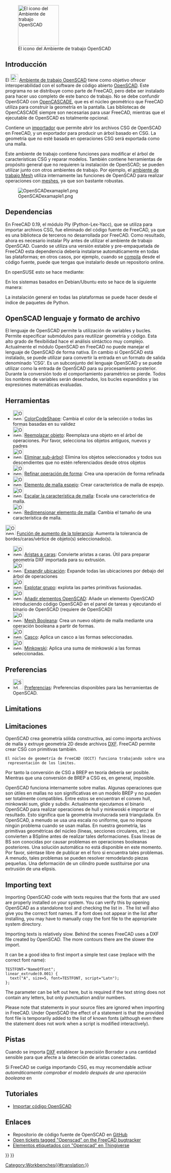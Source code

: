 <languages/>

<div class="mw-translate-fuzzy">
{{Docnav/es
|[[Mesh_Workbench/es|Ambiente de trabajo Malla]]
|[[Part_Workbench/es|Ambiente de trabajo Pieza]]
|IconL=Workbench_Mesh.svg
|IconR=Workbench_Part.svg
}}
</div>

[[Image:Workbench_OpenSCAD.svg|thumb|128px|El icono del Ambiente de trabajo OpenSCAD]]

{{TOCright}}

<span id="Introduction"></span>
== Introducción ==

<div class="mw-translate-fuzzy">
El [[Image:Workbench_OpenSCAD.svg|24px]] [[OpenSCAD_Workbench/es|Ambiente de trabajo OpenSCAD]] tiene como objetivo ofrecer interoperabilidad con el software de código abierto [http://www.openscad.org/ OpenSCAD]. Este programa no se distribuye como parte de FreeCAD, pero debe ser instalado para hacer uso completo de este banco de trabajo. No se debe confundir OpenSCAD con [[OpenCASCADE/es|OpenCASCADE]], que es el núcleo geométrico que FreeCAD utiliza para construir la geometría en la pantalla. Las bibliotecas de OpenCASCADE siempre son necesarias para usar FreeCAD, mientras que el ejecutable de OpenSCAD es totalmente opcional.
</div>

Contiene un [[OpenSCAD_CSG/es|importador]] que permite abrir los archivos CSG de OpenSCAD en FreeCAD, y un exportador para producir un árbol basado en CSG. La geometría que no esté basada en operaciones CSG será exportada como una malla.

Este ambiente de trabajo contiene funciones para modificar el árbol de características CSG y reparar modelos. También contiene herramientas de propósito general que no requieren la instalación de OpenSCAD; se pueden utilizar junto con otros ambientes de trabajo. Por ejemplo, el [[Mesh_Workbench/es|ambiente de trabajo Mesh]] utiliza internamente las funciones de OpenSCAD para realizar operaciones con [[mesh/es|meshes]], ya que son bastante robustas.

[[Image:OpenSCADexamaple1.png]]

<span id="Dependencies"></span>
== Dependencias ==

En FreeCAD 0.19, el módulo Ply (Python-Lex-Yacc), que se utiliza para importar archivos CSG, fue eliminado del código fuente de FreeCAD, ya que es una biblioteca de terceros no desarrollada por FreeCAD. Como resultado, ahora es necesario instalar Ply antes de utilizar el ambiente de trabajo OpenSCAD. Cuando se utiliza una versión estable y pre-empaquetada de FreeCAD esta dependencia debería instalarse automáticamente en todas las plataformas; en otros casos, por ejemplo, cuando se [[Compiling/es|compila]] desde el código fuente, puede que tengas que instalarlo desde un repositorio online.

En openSUSE esto se hace mediante:

{{Code|code=
sudo zypper install python3-ply
}}

En los sistemas basados en Debian/Ubuntu esto se hace de la siguiente manera:

{{Code|code=
sudo apt install python3-ply
}}

La instalación general en todas las plataformas se puede hacer desde el índice de paquetes de Python.

{{Code|code=
pip3 install --user ply
}}

<span id="OpenSCAD_language_and_file_format"></span>
== OpenSCAD lenguaje y formato de archivo ==

El lenguaje de OpenSCAD permite la utilización de variables y bucles. Permite especificar submódulos para reutilizar geometría y código. Esta alto grado de flexibilidad hace el análisis sintáctico muy complejo. Actualmente el módulo OpenSCAD en FreeCAD no puede manejar el lenguaje de OpenSCAD de forma nativa.
En cambio si OpenSCAD está instalado, se puede utilizar para convertir la entrada en un formato de salida denominado 'CSG'. Es un subconjunto del lenguaje OpenSCAD y se puede utilizar como la entrada de OpenSCAD para su procesamiento posterior. 
Durante la conversión todo el comportamiento paramétrico se pierde. Todos los nombres de variables serán desechados, los bucles expandidos y las expresiones matemáticas evaluadas.

<span id="Tools"></span>
== Herramientas ==

<div class="mw-translate-fuzzy">
* [[Image:OpenSCAD_ColorCodeShape.svg|32px]] [[OpenSCAD_ColorCodeShape/es|ColorCodeShape]]: Cambia el color de la selección o todas las formas basadas en su validez
* [[Image:OpenSCAD_ReplaceObject.svg|32px]] [[OpenSCAD_ReplaceObject/es|Reemplazar objeto]]: Reemplaza  una objeto en el árbol de operaciones. Por favor, selecciona los objetos antiguos, nuevos y padres
* [[Image:OpenSCAD_RemoveSubtree.svg|32px]] [[OpenSCAD_RemoveSubtree/es|Eliminar sub-árbol]]: Elimina los  objetos seleccionados y todos sus descendientes que no estén referenciados desde otros objetos
* [[Image:OpenSCAD_RefineShapeFeature.svg|32px]] [[OpenSCAD_RefineShapeFeature/es|Refinar operación de forma]]: Crea una operación de forma refinada
* [[Image:OpenSCAD_MirrorMeshFeature.svg|32px]] [[OpenSCAD_MirrorMeshFeature/es|Elemento de malla espejo]]: Crear característica de malla de espejo.
* [[Image:OpenSCAD_ScaleMeshFeature.svg|32px]] [[OpenSCAD_ScaleMeshFeature/es|Escalar la característica de malla]]: Escala una característica de malla.
* [[Image:OpenSCAD_ResizeMeshFeature.svg|32px]] [[OpenSCAD_ResizeMeshFeature/es|Redimensionar elemento de malla]]: Cambia el tamaño de una característica de malla.
[[Image:OpenSCAD_IncreaseToleranceFeature.svg|32px]] 
[[OpenSCAD_IncreaseToleranceFeature/es|Función de aumento de la tolerancia]]: Aumenta la tolerancia de bordes/caras/vértice de objeto(s) seleccionado(s).
* [[Image:OpenSCAD_Edgestofaces.svg|32px]] [[OpenSCAD_Edgestofaces/es|Aristas a caras]]: Convierte aristas a caras. Útil para preparar geometría DXF importada para su extrusión.
* [[Image:OpenSCAD_ExpandPlacements.svg|32px]] [[OpenSCAD_ExpandPlacements/es|Expandir ubicación]]: Expande todas las ubicaciones por debajo del árbol de operaciones
* [[Image:OpenSCAD_ExplodeGroup.svg|32px]] [[OpenSCAD_ExplodeGroup|Explotar grupo]]: explota las partes primitivas fusionadas.
* [[Image:OpenSCAD_AddOpenSCADElement.svg|32px]] [[OpenSCAD_AddOpenSCADElement/es|Añadir elementos OpenSCAD]]: Añade un elemento OpenSCAD introduciendo código OpenSCAD en el panel de tareas y ejecutando el binario de OpenSCAD (requiere de OpenSCAD)
* [[Image:OpenSCAD_MeshBoolean.svg|32px]] [[OpenSCAD_MeshBoolean|Mesh Booleana]]: Crea un nuevo objeto de malla mediante una operación booleana a partir de formas.
* [[Image:OpenSCAD_Hull.svg|32px]] [[OpenSCAD_Hull/es|Casco]]: Aplica un casco a las formas seleccionadas.
* [[Image:OpenSCAD_Minkowski.svg|32px]] [[OpenSCAD_Minkowski/es|Minkowski]]: Aplica una suma de minkowski a las formas seleccionadas.
</div>

<span id="Preferences"></span>
== Preferencias ==

<div class="mw-translate-fuzzy">
* [[Image:Std_DlgParameter.svg|32px]] [[OpenSCAD_Preferences/es|Preferencias]]: Preferencias disponibles para las herramientas de OpenSCAD.
</div>

== Limitations ==

<div class="mw-translate-fuzzy">
== Limitaciones ==
OpenSCAD crea geometría sólida constructiva, así como importa archivos de malla y extruye geometría 2D desde archivos [[DXF/es|DXF]]. FreeCAD permite crear CSG con primitivas también. 
 El núcleo de geometría de FreeCAD (OCCT) funciona trabajando sobre una representación de los limites.
Por tanto la conversión de CSG a BREP en teoría debería ser posible. Mientras que una conversión de BREP a CSG es, en general, imposible.
</div>

<div class="mw-translate-fuzzy">
OpenSCAD funciona internamente sobre mallas. Algunas operaciones que son útiles en mallas no son significativas en un modelo BREP y no pueden ser totalmente compatibles. Entre estos se encuentran el convex hull, minkowski sum, glide y subdiv. Actualmente ejecutamos el binario OpenSCAD para realizar operaciones de hull y minkwoski e importar el resultado. Esto significa que la geometría involucrada será triangulada. En OpenSCAD, a menudo se usa una escala no uniforme, que no impone ningún problema cuando se usan mallas. En nuestra geometría, las primitivas geométricas del núcleo (líneas, secciones circulares, etc.) se convierten a BSpline antes de realizar tales deformaciones. Esas líneas de BS son conocidas por causar problemas en operaciones booleanas posteriores. Una solución automática no está disponible en este momento. Por favor, siéntase libre de publicar en el foro si encuentra tales problemas. A menudo, tales problemas se pueden resolver remodelando piezas pequeñas. Una deformación de un cilindro puede sustituirse por una extrusión de una elipsis.
</div>

== Importing text ==

Importing OpenSCAD code with texts requires that the fonts that are used are properly installed on your system. You can verify this by opening OpenSCAD as a standalone tool and checking the list in {{MenuCommand|Help → Font List}}. The list will also give you the correct font names. If a font does not appear in the list after installing, you may have to manually copy the font file to the appropriate system directory.

Importing texts is relatively slow. Behind the scenes FreeCAD uses a DXF file created by OpenSCAD. The more contours there are the slower the import.

It can be a good idea to first import a simple test case (replace {{Incode|NameOfFont}} with the correct font name):

<pre>
TESTFONT="NameOfFont";
linear_extrude(0.001) {
  text("A", size=5, font=TESTFONT, script="Latn");
};
</pre>

The {{Incode|<nowiki>script="Latn"</nowiki>}} parameter can be left out here, but is required if the text string does not contain any letters, but only punctuation and/or numbers.

Please note that {{Incode|<nowiki>use <FONT>;</nowiki>}} statements in your source files are ignored when importing in FreeCAD. Under OpenSCAD the effect of a {{Incode|use}} statement is that the provided font file is temporarily added to the list of known fonts (although even there the statement does not work when a script is modified interactively).

<span id="Hints"></span>
== Pistas ==

Cuando se importa [[DXF/es|DXF]] establecer la precisión Borrador a una cantidad sensible para que afecte a la detección de aristas conectadas.

<div class="mw-translate-fuzzy">
Si FreeCAD se cuelga importando CSG, es muy recomendable activar ''automáticamente comprobar el modelo después de una operación booleana'' en {{MenuCommand|Menú → Editar → Preferencias → DiseñoPiezas → Configuración del modelo}}
</div>

<span id="Tutorials"></span>
== Tutoriales ==

* [[Import_OpenSCAD_code/es|Importar código OpenSCAD]]

<span id="Links"></span>
== Enlaces ==

<div class="mw-translate-fuzzy">
* Repositorio de código fuente de OpenSCAD en [https://github.com/openscad/openscad GitHub]
* [https://freecadweb.org/tracker/search.php?tag_string=OpenSCAD Open tickets tagged "Openscad" on the FreeCAD bugtracker]
* [http://www.thingiverse.com/tag:openscad Elementos etiquetados con "Openscad" en Thingiverse]
</div>


<div class="mw-translate-fuzzy">
{{Docnav/es
|[[Mesh_Workbench/es|Ambiente de trabajo Malla]]
|[[Part_Workbench/es|Ambiente de trabajo Pieza]]
|IconL=Workbench_Mesh.svg
|IconR=Workbench_Part.svg
}}
</div>

{{OpenSCAD Tools navi{{#translation:}}}}
{{Userdocnavi{{#translation:}}}}
[[Category:Workbenches{{#translation:}}]]
